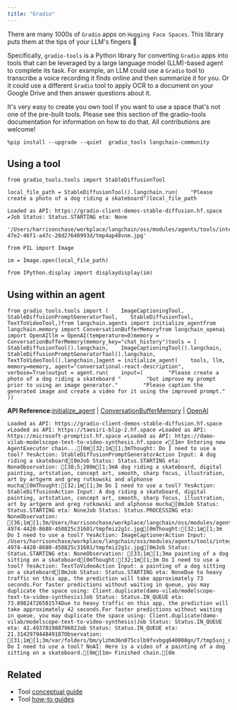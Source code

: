 ```yaml
---
title: "Gradio"
---
```


There are many 1000s of `Gradio` apps on `Hugging Face Spaces`. This library puts them at the tips of your LLM's fingers 🦾

Specifically, `gradio-tools` is a Python library for converting `Gradio` apps into tools that can be leveraged by a large language model (LLM)-based agent to complete its task. For example, an LLM could use a `Gradio` tool to transcribe a voice recording it finds online and then summarize it for you. Or it could use a different `Gradio` tool to apply OCR to a document on your Google Drive and then answer questions about it.

It's very easy to create you own tool if you want to use a space that's not one of the pre-built tools. Please see this section of the gradio-tools documentation for information on how to do that. All contributions are welcome!

```
%pip install --upgrade --quiet  gradio_tools langchain-community
```

## Using a tool

```
from gradio_tools.tools import StableDiffusionTool
```

```
local_file_path = StableDiffusionTool().langchain.run(    "Please create a photo of a dog riding a skateboard")local_file_path
```

```
Loaded as API: https://gradio-client-demos-stable-diffusion.hf.space ✔Job Status: Status.STARTING eta: None
```

```
'/Users/harrisonchase/workplace/langchain/oss/modules/agents/tools/integrations/b61c1dd9-47e2-46f1-a47c-20d27640993d/tmp4ap48vnm.jpg'
```

```
from PIL import Image
```

```
im = Image.open(local_file_path)
```

```
from IPython.display import displaydisplay(im)
```

## Using within an agent

```
from gradio_tools.tools import (    ImageCaptioningTool,    StableDiffusionPromptGeneratorTool,    StableDiffusionTool,    TextToVideoTool,)from langchain.agents import initialize_agentfrom langchain.memory import ConversationBufferMemoryfrom langchain_openai import OpenAIllm = OpenAI(temperature=0)memory = ConversationBufferMemory(memory_key="chat_history")tools = [    StableDiffusionTool().langchain,    ImageCaptioningTool().langchain,    StableDiffusionPromptGeneratorTool().langchain,    TextToVideoTool().langchain,]agent = initialize_agent(    tools, llm, memory=memory, agent="conversational-react-description", verbose=True)output = agent.run(    input=(        "Please create a photo of a dog riding a skateboard "        "but improve my prompt prior to using an image generator."        "Please caption the generated image and create a video for it using the improved prompt."    ))
```

**API Reference:**[initialize\_agent](https://python.langchain.com/api_reference/langchain/agents/langchain.agents.initialize.initialize_agent.html) | [ConversationBufferMemory](https://python.langchain.com/api_reference/langchain/memory/langchain.memory.buffer.ConversationBufferMemory.html) | [OpenAI](https://python.langchain.com/api_reference/openai/llms/langchain_openai.llms.base.OpenAI.html)

```
Loaded as API: https://gradio-client-demos-stable-diffusion.hf.space ✔Loaded as API: https://taesiri-blip-2.hf.space ✔Loaded as API: https://microsoft-promptist.hf.space ✔Loaded as API: https://damo-vilab-modelscope-text-to-video-synthesis.hf.space ✔[1m> Entering new AgentExecutor chain...[0m[32;1m[1;3mThought: Do I need to use a tool? YesAction: StableDiffusionPromptGeneratorAction Input: A dog riding a skateboard[0mJob Status: Status.STARTING eta: NoneObservation: [38;5;200m[1;3mA dog riding a skateboard, digital painting, artstation, concept art, smooth, sharp focus, illustration, art by artgerm and greg rutkowski and alphonse mucha[0mThought:[32;1m[1;3m Do I need to use a tool? YesAction: StableDiffusionAction Input: A dog riding a skateboard, digital painting, artstation, concept art, smooth, sharp focus, illustration, art by artgerm and greg rutkowski and alphonse mucha[0mJob Status: Status.STARTING eta: NoneJob Status: Status.PROCESSING eta: NoneObservation: [36;1m[1;3m/Users/harrisonchase/workplace/langchain/oss/modules/agents/tools/integrations/2e280ce4-4974-4420-8680-450825c31601/tmpfmiz2g1c.jpg[0mThought:[32;1m[1;3m Do I need to use a tool? YesAction: ImageCaptionerAction Input: /Users/harrisonchase/workplace/langchain/oss/modules/agents/tools/integrations/2e280ce4-4974-4420-8680-450825c31601/tmpfmiz2g1c.jpg[0mJob Status: Status.STARTING eta: NoneObservation: [33;1m[1;3ma painting of a dog sitting on a skateboard[0mThought:[32;1m[1;3m Do I need to use a tool? YesAction: TextToVideoAction Input: a painting of a dog sitting on a skateboard[0mJob Status: Status.STARTING eta: NoneDue to heavy traffic on this app, the prediction will take approximately 73 seconds.For faster predictions without waiting in queue, you may duplicate the space using: Client.duplicate(damo-vilab/modelscope-text-to-video-synthesis)Job Status: Status.IN_QUEUE eta: 73.89824726581574Due to heavy traffic on this app, the prediction will take approximately 42 seconds.For faster predictions without waiting in queue, you may duplicate the space using: Client.duplicate(damo-vilab/modelscope-text-to-video-synthesis)Job Status: Status.IN_QUEUE eta: 42.49370198879602Job Status: Status.IN_QUEUE eta: 21.314297944849187Observation: [31;1m[1;3m/var/folders/bm/ylzhm36n075cslb9fvvbgq640000gn/T/tmp5snj_nmzf20_cb3m.mp4[0mThought:[32;1m[1;3m Do I need to use a tool? NoAI: Here is a video of a painting of a dog sitting on a skateboard.[0m[1m> Finished chain.[0m
```

## Related

* Tool [conceptual guide](/oss/concepts/tools)
* Tool [how-to guides](/oss/how_to/#tools)
